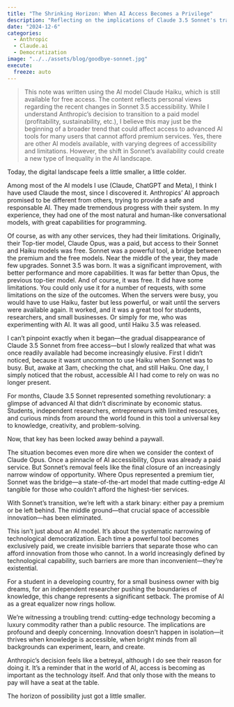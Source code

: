 ```yaml
---
title: "The Shrinking Horizon: When AI Access Becomes a Privilege"
description: "Reflecting on the implications of Claude 3.5 Sonnet's transition to a paid service"
date: "2024-12-6"
categories: 
  - Anthropic
  - Claude.ai
  - Democratization
image: "../../assets/blog/goodbye-sonnet.jpg"
execute: 
  freeze: auto
---
```


> This note was written using the AI model Claude Haiku, which is still available for free access. The content reflects personal views regarding the recent changes in Sonnet 3.5 accessibility.
> While I understand Anthropic's decision to transition to a paid model (profitability, sustainability, etc.), I believe this may just be the beginning of a broader trend that could affect access to advanced AI tools for many users that cannot afford premium services.
> Yes, there are other AI models available, with varying degrees of accessibility and limitations. However, the shift in Sonnet's availability could create a new type of Inequality in the AI landscape.

Today, the digital landscape feels a little smaller, a little colder. 

Among most of the AI models I use (Claude, ChatGPT and Meta), I think I have used Claude the most, since I discovered it. Anthropics' AI approach promised to be different from others, trying to provide a safe and responsable AI. They made tremendous progress with their system. In my experience, they had one of the most natural and human-like conversational models, with great capabilities for programming. 

Of course, as with any other services, they had their limitations. Originally, their Top-tier model, Claude Opus, was a paid, but access to their Sonnet and Haiku models was free. Sonnet was a powerful tool, a bridge between the premium and the free models. Near the middle of the year, they made few upgrades. Sonnet 3.5 was born. It was a significant improvement, with better performance and more capabilities. It was far better than Opus, the previous top-tier model. And of course, it was free. It did have some limitations. You could only use it for a number of requests, with some limitations on the size of the outcomes. When the servers were busy, you would have to use Haiku, faster but less powerful, or wait until the servers were available again. It worked, and it was a great tool for students, researchers, and small businesses. Or simply for me, who was experimenting with AI. It was all good, until Haiku 3.5 was released.

I can't pinpoint exactly when it began—the gradual disappearance of Claude 3.5 Sonnet from free access—but I slowly realized that what was once readily available had become increasingly elusive. First I didn't noticed, because it wasnt uncommon to use Haiku when Sonnet was to busy. But, awake at 3am, checking the chat, and still Haiku. One day, I simply noticed that the robust, accessible AI I had come to rely on was no longer present.

For months, Claude 3.5 Sonnet represented something revolutionary: a glimpse of advanced AI that didn't discriminate by economic status. Students, independent researchers, entrepreneurs with limited resources, and curious minds from around the world found in this tool a universal key to knowledge, creativity, and problem-solving.

Now, that key has been locked away behind a paywall.

The situation becomes even more dire when we consider the context of Claude Opus. Once a pinnacle of AI accessibility, Opus was already a paid service. But Sonnet's removal feels like the final closure of an increasingly narrow window of opportunity. Where Opus represented a premium tier, Sonnet was the bridge—a state-of-the-art model that made cutting-edge AI tangible for those who couldn't afford the highest-tier services.

With Sonnet's transition, we're left with a stark binary: either pay a premium or be left behind. The middle ground—that crucial space of accessible innovation—has been eliminated.

This isn't just about an AI model. It's about the systematic narrowing of technological democratization. Each time a powerful tool becomes exclusively paid, we create invisible barriers that separate those who can afford innovation from those who cannot. In a world increasingly defined by technological capability, such barriers are more than inconvenient—they're existential.

For a student in a developing country, for a small business owner with big dreams, for an independent researcher pushing the boundaries of knowledge, this change represents a significant setback. The promise of AI as a great equalizer now rings hollow.

We're witnessing a troubling trend: cutting-edge technology becoming a luxury commodity rather than a public resource. The implications are profound and deeply concerning. Innovation doesn't happen in isolation—it thrives when knowledge is accessible, when bright minds from all backgrounds can experiment, learn, and create.

Anthropic's decision feels like a betreyal, although I do see their reason for doing it. It's a reminder that in the world of AI, access is becoming as important as the technology itself. And that only those with the means to pay will have a seat at the table.

The horizon of possibility just got a little smaller.

